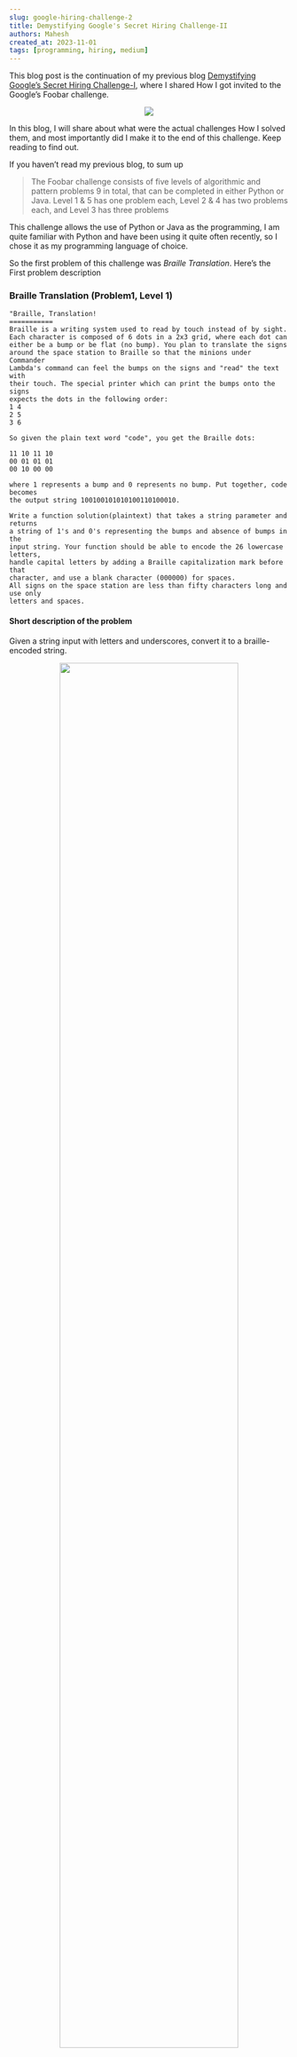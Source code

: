 ```yaml
---
slug: google-hiring-challenge-2
title: Demystifying Google's Secret Hiring Challenge-II
authors: Mahesh
created_at: 2023-11-01
tags: [programming, hiring, medium]
---
```



This blog post is the continuation of my previous blog [Demystifying Google’s Secret Hiring Challenge-I](/blog/google-hiring-challenge-1), where I shared How I got invited to the Google’s Foobar challenge.

<center>
  <img src="https://github.com/maheshmnj/searchfield/assets/31410839/87e313b1-1169-4fdb-a237-4ab2c574e987" />
</center>

In this blog, I will share about what were the actual challenges How I solved them, and most importantly did I make it to the end of this challenge. Keep reading to find out.

If you haven’t read my previous blog, to sum up

> The Foobar challenge consists of five levels of algorithmic and pattern problems 9 in total, that can be completed in either Python or Java. Level 1 & 5 has one problem each, Level 2 & 4 has two problems each, and Level 3 has three problems

This challenge allows the use of Python or Java as the programming, I am quite familiar with Python and have been using it quite often recently, so I chose it as my programming language of choice.

So the first problem of this challenge was _Braille Translation_. Here’s the First problem description

### Braille Translation (Problem1, Level 1)

```none
"Braille, Translation!
===========
Braille is a writing system used to read by touch instead of by sight.
Each character is composed of 6 dots in a 2x3 grid, where each dot can
either be a bump or be flat (no bump). You plan to translate the signs
around the space station to Braille so that the minions under Commander
Lambda's command can feel the bumps on the signs and "read" the text with
their touch. The special printer which can print the bumps onto the signs
expects the dots in the following order:
1 4
2 5
3 6

So given the plain text word "code", you get the Braille dots:

11 10 11 10
00 01 01 01
00 10 00 00

where 1 represents a bump and 0 represents no bump. Put together, code becomes
the output string 100100101010100110100010.

Write a function solution(plaintext) that takes a string parameter and returns
a string of 1's and 0's representing the bumps and absence of bumps in the
input string. Your function should be able to encode the 26 lowercase letters,
handle capital letters by adding a Braille capitalization mark before that
character, and use a blank character (000000) for spaces.
All signs on the space station are less than fifty characters long and use only
letters and spaces.
```

#### Short description of the problem

Given a string input with letters and underscores, convert it to a braille-encoded string.

<center>
  <img
    src="https://github.com/maheshmnj/blog/assets/31410839/883fb9ec-a8e3-454a-a355-bad5bc937a35"
    width="80%"
  />
</center>
<Caption caption="Picture showing braille alphabets from pharmabraille.com" />

Taking a quick look at the [Braille alphabets](https://www.pharmabraille.com/pharmaceutical-braille/the-braille-alphabet/), it is evident that they do not follow any pattern which means we will need to store the mapping of letters in an array.

The key thing to remember is that, **“Braille distinguishes capital and small letters by adding a special character before the alphabet, represented as Dot 6 meaning the 6th dot will be raised which is equivalent to “000001”** in our code”. Since the input will only contain alphabets and space, we only need to handle the case for uppercase letters using ASCII value.

<center>
  <img
    src="https://github.com/maheshmnj/blog/assets/31410839/6d99e03c-958c-48f6-bd2c-a78fb3bc8f14"
    width="80%"
  />
</center>

With this code, all the test cases pass and we head on to level 2

### Bunny Worker Locations (Problem1, Level 2)

```none
Bunny Worker Locations
======================
Keeping track of Commander Lambda's many bunny workers is starting to get
tricky. You've been tasked with writing a program to match bunny worker IDs
to cell locations.

The LAMBCHOP doomsday device takes up much of the interior of Commander
Lambda's space station, and as a result the work areas have an unusual
layout. They are stacked in a triangular shape, and the bunny workers
are given numerical IDs starting from the corner, as follows:

| 7
| 4 8
| 2 5 9
| 1 3 6 10

Each cell can be represented as points (x, y), with x being the distance from
the vertical wall, and y being the height from the ground.
For example, the bunny worker at (1, 1) has ID 1, the bunny worker at (3, 2)
has ID 9, and the bunny worker at (2,3) has ID 8. This pattern of numbering
continues indefinitely (Commander Lambda has been adding a LOT of workers).

Write a function solution(x, y) which returns the worker ID of the bunny at
location (x, y). Each value of x and y will be at least 1 and no greater
than 100,000. Since the worker ID can be very large, return your solution
as a string representation of the number.
```

#### Short description of the problem

_The problem states that “given input (x, y), the program should return the number in that location e.g (4, 5) should return 32_

This problem also seemed easy since I could see the pattern, but it took me almost a day to pass all the test cases, only because I missed an important detail in the problem.

The given sequence in the problem is an indefinite pattern expanding on top of the given pattern, it would look like the below,

<center>
  <img
    src="https://github.com/maheshmnj/blog/assets/31410839/cece4f6e-782f-46d9-87c1-d47ff22b7a27"
    width="80%"
  />
</center>
<Caption caption="The diagonal lines indicate the numbers increasing diagonally (pattern 1)" />

There are two important patterns to notice

1. the numbers are increasing along the diagonal of the matrix.
2. The difference between two elements in the same row is increasing by a constant and that constant increases for each position along x.
   e.g notice elements in row 3,
   4 + 4 = 8, 8 + 5 = 13, 13 + 6 = 19 and so on

I used a naive approach and allocated a matrix of size (x+y, x+y), filled the values of the max(x, y) size of the matrix, and then tried returning the result. However, with this approach, some of the test cases were failing. I was pretty confident that the matrix was right.
The comment at the bottom of the code shows the matrix formed

<center>
  <img
    src="https://github.com/maheshmnj/blog/assets/31410839/be8ab0d7-91e1-4ceb-ad91-8808a52a6988"
    width="80%"
  />
</center>

I reread the problem and this was the crucial part of the problem that I was missing **“Each value of x and y will be at least 1 and no greater than 100,000.”** I realized that space complexity was the issue. Because I was still occupying [x+y] X [x+y] size of the matrix, this means if a particular element in the matrix takes 4 bytes of memory (since int takes 4 bytes) then for a large input in the worst case
x = 100,000 we are allocating 200,000 x 200,000 size of the matrix

Which would roughly take 200,000 x 200,000 x 4 bytes of memory which is approximately **160 GB** 🤯

So allocating a matrix is not a good approach and would never work at all, But since we know the pattern in the matrix, we can keep track of the position traverse through the target positions, and keep track of the result.

<center>
  <img
    src="https://github.com/maheshmnj/blog/assets/31410839/087e65aa-0239-4fb2-9f85-a6ad4da46069"
    width="80%"
  />
</center>

The idea was pretty simple we would traverse the first row until x+y+1, because the pattern of numbers we know is along the diagonal so to find any number x, y we have to at least travel (x+y+1) along X.
e.g if we were to figure out position (6, 5) we would traverse 12 locations on the first row and traverse our way up (in a staircase fashion) until we reach our target y = 5 and decrease our result by 1 for every step up, until we reach x = 6. This is how our traverse path would be for input (6,5)

**Traverse along X:** 1— 12, until we reach (12, 1)

**Step up:** Step up and step back along the diagonal until we reach target Y=5(repeat) (11,2), (10, 3), (9, 4), (8, 5),

**Traverse back along X until X= 6:** (7, 5), (6,5) stop when we reach the target.

During this traverse, we keep track of the result and the current location, with this approach the code passed all the test cases and did not have any overhead in terms of memory.

<center>
  <img
    src="https://github.com/maheshmnj/blog/assets/31410839/70e8deff-0339-4716-a084-d0c4dd6b133c"
    width="80%"
  />
</center>

### Power Hungry (Problem 2, Level 2)

```none
"Power, Hungry!
===========
Commander Lambda's space station is HUGE. And huge space stations take a LOT
of power. Huge space stations with doomsday devices take even more power.
To help meet the station's power needs, Commander Lambda has installed solar
panels on the station's outer surface. But the station sits in the middle of
a quasar quantum flux field, which wreaks havoc on the solar panels. You and
your team of henchmen have been assigned to repair the solar panels, but you'd
rather not take down all of the panels at once if you can help it, since they
do help power the space station and all!

You need to figure out which sets of panels in any given array you can take
offline to repair while still maintaining the maximum amount of power output
per array, and to do THAT, you'll first need to figure out what the maximum
output of each array actually is. Write a function solution(xs) that takes a
list of integers representing the power output levels of each panel in an
array, and returns the maximum product of some non-empty subset of those
numbers. So for example, if an array contained panels with power output
levels of [2, -3, 1, 0, -5], then the maximum product would be found by
taking the subset: xs[0] = 2, xs[1] = -3, xs[4] = -5, giving the product
2*(-3)*(-5) = 30. So solution([2,-3,1,0,-5]) will be "30".

Each array of solar panels contains at least 1 and no more than 50 panels,
and each panel will have a power output level whose absolute value is no
greater than 1000 (some panels are malfunctioning so badly that they're
draining energy, but you know a trick with the panels' wave stabilizer that
lets you combine two negative-output panels to produce the positive output
of the multiple of their power values). The final products may be very large,
so give the solution as a string representation of the number.

Languages
=========

To provide a Python solution, edit solution.py
To provide a Java solution, edit Solution.java

Test cases
==========
Your code should pass the following test cases.
Note that it may also be run against hidden test cases not shown here.

-- Python cases --
Input:
solution.solution([2, 0, 2, 2, 0])
Output:
    8

Input:
solution.solution([-2, -3, 4, -5])
Output:
    60

-- Java cases --
Input:
Solution.solution({2, 0, 2, 2, 0})
Output:
    8

Input:
Solution.solution({-2, -3, 4, -5})
Output:
    60
```

#### Short description of the problem

_Given an array, we have to find a subset of the array such that the product is maximum, the catch here is the resulting array elements do not necessarily have to be a consecutive subset. e.g. for the given test case [2, 0, 2, 2, 0] the subset is {2, 2, 2} resulting in 8._

<center>
  <img
    src="https://github.com/maheshmnj/blog/assets/31410839/6f7bb94e-1417-472c-a1da-8f1f2156d899"
    width="80%"
  />
</center>

In the best-case scenario when the array contains all positive integers then our subset would be the product of all elements in the array. But the challenge here is to handle cases when the array contains zero and negative numbers.

**Let us handle the negative case first**, We know multiplying an even number of negative numbers would give a positive result, so if the array contains an even number of negative numbers we don’t have to do anything, and the approach of multiplying all the numbers would work, But for the case when the number of negative numbers is odd we need to remove one negative number from it and we would choose the one with max value (min in magnitude)
e.g. if xs = [-2, 5,0, 7, 8, 0, -1, -10], we would remove -1.

resulting in xs = [-2, 5, 0, 7, 8, 0, -10]

And for zeros, we can simply ignore them, because multiplying a zero, would bring down our result to zero.

Now as we multiply our product will abruptly fluctuate between negative and positive, so we keep track of max and min products and choose the maximum of max_product, min_product, and xs[i]

With this approach, Level 3 unlocks!

### Bomb Baby (Problem 1, Level 3)

```none
"Bomb, Baby!
===========
You're so close to destroying the LAMBCHOP doomsday device you can taste it!
But in order to do so, you need to deploy special self-replicating bombs
designed for you by the brightest scientists on Bunny Planet. There are two
types: Mach bombs (M) and Facula bombs (F). The bombs, once released into the
LAMBCHOP's inner workings, will automatically deploy to all the strategic
points you've identified and destroy them at the same time.

But there's a few catches. First, the bombs self-replicate via one of two

distinct processes:
- Every Mach bomb retrieves a sync unit from a Facula bomb; for every Mach
bomb, a Facula bomb is created;
- Every Facula bomb spontaneously creates a Mach bomb.

For example, if you had 3 Mach bombs and 2 Facula bombs, they could either
produce 3 Mach bombs and 5 Facula bombs, or 5 Mach bombs and 2 Facula bombs.
The replication process can be changed each cycle.

Second, you need to ensure that you have exactly the right number of Mach and
Facula bombs to destroy the LAMBCHOP device. Too few, and the device might
survive. Too many, and you might overload the mass capacitors and create a
singularity at the heart of the space station - not good!

And finally, you were only able to smuggle one of each type of bomb - one Mach,
one Facula - aboard the ship when you arrived, so that's all you have to
start with. (Thus it may be impossible to deploy the bombs to destroy the
LAMBCHOP, but that's not going to stop you from trying!)

You need to know how many replication cycles (generations) it will take to
generate the correct amount of bombs to destroy the LAMBCHOP. Write a function
solution(M, F) where M and F are the number of Mach and Facula bombs needed.
Return the fewest number of generations (as a string) that need to pass
before you'll have the exact number of bombs necessary to destroy the
LAMBCHOP, or the string "impossible" if this can't be done! M and F will be
string representations of positive integers no larger than 10^50.

For example, if M = "2" and F = "1", one generation would need to pass,
so the solution would be "1". However, if M = "2" and F = "4", it would not
be possible.

Languages
=========

To provide a Java solution, edit Solution.java
To provide a Python solution, edit solution.py

Test cases
==========
Your code should pass the following test cases.
Note that it may also be run against hidden test cases not shown here.

-- Java cases --
Input:
Solution.solution('4', '7')
Output:
    4

Input:
Solution.solution('2', '1')
Output:
    1

-- Python cases --
Input:
solution.solution('4', '7')
Output:
    4

Input:
solution.solution('2', '1')
Output:
    1
```

#### Short description of the problem

The problem states that given target values of Mach and Facula Bomb, the output should return the number of cycles required to reach the target. At any instance of the cycle, we must do the following

- For every Mach bomb, a Facula bomb is created;
- Every Facula bomb spontaneously creates a Mach bomb.
  we need to start with initial values of m = 1 and f = 1 increase m and f as per the condition and stop when the target is reached.

We do a reverse approach we start with a target and reduce it down as per the conditions. By reduction if we reach m =1 and f =1 that means the target can be reached, and if at any point if either m < 1 or f < 1 that means we cannot reach the target.

<center>
  <img
    src="https://github.com/maheshmnj/blog/assets/31410839/0652c786-3709-4823-97f8-f3f2de700607"
    width="80%"
  />
</center>

### Queue to do (Problem 2, Level 3)

```none
You're almost ready to make your move to destroy the LAMBCHOP doomsday device,
but the security checkpoints that guard the underlying systems of the LAMBCHOP
are going to be a problem. You were able to take one down without tripping any
alarms, which is great! Except that as Commander Lambda's assistant, you've
learned that the checkpoints are about to come under automated review, which
means that your sabotage will be discovered and your cover blown
-- unless you can trick the automated review system.

To trick the system, you'll need to write a program to return the same
security checksum that the bunny trainers would have after they would have
checked all the workers through. Fortunately, Commander Lambda's desire for
efficiency won't allow for hours-long lines, so the trainers at the
checkpoint have found ways to quicken the pass-through rate.
Instead of checking each and every worker coming through, the bunny
trainers instead go over everyone in line while noting their worker IDs,
then allow the line to fill back up. Once they've done that they go over
the line again, this time leaving off the last worker. They continue doing
this, leaving off one more worker from the line each time but recording
the worker IDs of those they do check, until they skip the entire line, at
which point they XOR the IDs of all the workers they noted into a checksum
and then take off for lunch. Fortunately, the workers' orderly nature causes
them to always line up in numerical order without any gaps.

For example, if the first worker in line has ID 0 and the security checkpoint
line holds three workers, the process would look like this:

0 1 2 /
3 4 / 5
6 / 7 8
where the trainers' XOR (^) checksum is 0^1^2^3^4^6 == 2.

Likewise, if the first worker has ID 17 and the checkpoint holds four workers,
the process would look like:

17 18 19 20 /
21 22 23 / 24
25 26 / 27 28
29 / 30 31 32

which produces the checksum 17^18^19^20^21^22^23^25^26^29 == 14.

All worker IDs (including the first worker) are between 0 and 2000000000
inclusive, and the checkpoint line will always be at least 1 worker long.

With this information, write a function solution(start, length) that will
cover for the missing security checkpoint by outputting the same checksum
the trainers would normally submit before lunch. You have just enough time
to find out the ID of the first worker to be checked (start) and the length
of the line (length) before the automatic review occurs, so your program must
generate the proper checksum with just those two values.

#### Languages

To provide a Java solution, edit Solution.java
To provide a Python solution, edit solution.py

#### Test cases

Your code should pass the following test cases.
Note that it may also be run against hidden test cases not shown here.

-- Java cases --
Input:
Solution.solution(17, 4)
Output:
    14

Input:
Solution.solution(0, 3)
Output:
    2

-- Python cases --
Input:
solution.solution(0, 3)
Output:
    2

Input:
solution.solution(17, 4)
Output:
    14
```

#### Short description of the problem

Given an integer start and the length of the queue in the pattern we have to find the xor of all the numbers on the left of the forward slash

17 18 19 20 /
21 22 23 / 24
25 26 / 27 28
29 / 30 31 32
e.g for the above pattern start = 17 , length = 4 the output should be xor of `17^18^19^20^21^22^23^25^26^29` resulting in 14

This seemed like an easy problem compared to the problems we have solved so far, We know the starting number and the length of the first row, so at first I tried to loop through each queue length(4, 3, 2, 1) and xor the numbers one by one but this approach again ran into time complexity issue (As it has always been😕), since each number could be as large as “2000000000".

<center>
  <img
    src="https://github.com/maheshmnj/blog/assets/31410839/32b6cb67-fe1c-4ee6-878c-287fc532063d"
    width="80%"
  />
</center>
<Caption caption="When I think I have found a solution to the problem, Optimization hits in face." />

I looked for some online resources to efficiently XOR an array of consecutive numbers (each queue at a time) and found that the XOR of a range of numbers follows a pattern.

```none
result of 0 - 0: 0
result of 0 - 1: 1
result of 0 - 2: 3
result of 0 - 3: 0
result of 0 - 4: 4
result of 0 - 5: 1
result of 0 - 6: 7
result of 0 - 7: 0
result of 0 - 8: 8
result of 0 - 9: 1
result of 0 - 10: 11
result of 0 - 11: 0
result of 0 - 12: 12
result of 0 - 13: 1
result of 0 - 14: 15
result of 0 - 15: 0
result of 0 - 16: 16
result of 0 - 17: 1
result of 0 - 18: 19
result of 0 - 19: 0
result of 0 - 20: 20
result of 0 - 21: 1
result of 0 - 22: 23
result of 0 - 23: 0
result of 0 - 24: 24
```

1. **A number 1 less than multiples of 4 always returns 0**
2. **Numbers divisible by 4 have the same result** meaning if we would XOR a range 0–4 i.e 0 ^ 1^ 2 ^ 3 ^ 4 results would be 4, similarly 0–12 would be 12, and so on
3. **A number 1 greater than multiples of 4 always returns 1**
   i.e XOR of range 0-1,0-5,0-9,0-13, and so on results in 1
4. **A number 2 greater than multiples of 4 always returns number + 1**
   i.e XOR of 0–6 = 7, 0 — 10 = 11, 0 - 14 = 15,
   This pattern will allow us to find the XOR of a range in O(1) and save tonnes of computation. But, you might be wondering How we would use this information to find the XOR of a range of numbers that don’t start with 0.

e.g in our problem, we have to find the XOR of our first queue 17–20, So the idea is to **XOR the result of XOR(0–16) and XOR(0–20)**,
But, You might ask if you will,

<Headline text="Why does this work?" />

Because the XOR operator ^ follows two important properties,

1. **XOR property:** A ^ A = 0 for any number A. In other words, XORing a number with itself results in 0.
2. **Associative property:** The XOR operation is associative, meaning the order in which you XOR a set of numbers does not affect the result.
   e.g (A ^ B) ^ C = A ^ (B ^ C).

so if you were to find XOR of (0 - A-1) ^(0 — A+10) then the range (0– A-1) would cancel out resulting in 0, and you would get the XOR of the range (A - A+10), That’s why the XOR of the ranges 0–16 and 0–20 gives you the XOR of the numbers in the range 17–20.

_Apparently, Had I known these facts about bit manipulation, this would have saved me a couple of days. But this test is evident a Google search never hurts._

<center>
  <img
    src="https://github.com/maheshmnj/blog/assets/31410839/12483f7f-e7f2-426b-99ee-d3b8b0e3aed6"
    width="80%"
  />
</center>

With this, I reached the last problem of level 3

### Fuel Injection Perfection (Problem 3, Level 3)

```none
### Fuel Injection Perfection
=========================
Commander Lambda has asked for your help to refine the automatic quantum antimatter fuel injection system for the LAMBCHOP doomsday device. It's a great chance for you to get a closer look at the LAMBCHOP -- and maybe sneak in a bit of sabotage while you're at it -- so you took the job gladly.

Quantum antimatter fuel comes in small pellets, which is convenient since the many moving parts of the LAMBCHOP each need to be fed fuel one pellet at a time. However, minions dump pellets in bulk into the fuel intake. You need to figure out the most efficient way to sort and shift the pellets down to a single pellet at a time.

The fuel control mechanisms have three operations:

1) Add one fuel pellet
2) Remove one fuel pellet
3) Divide the entire group of fuel pellets by 2 (due to the destructive energy released when a quantum antimatter pellet is cut in half, the safety controls will only allow this to happen if there is an even number of pellets)

Write a function called solution(n) which takes a positive integer as a string and returns the minimum number of operations needed to transform the number of pellets to 1. The fuel intake control panel can only display a number up to 309 digits long, so there won't ever be more pellets than you can express in that many digits.

For example:
solution(4) returns 2: 4 -> 2 -> 1
solution(15) returns 5: 15 -> 16 -> 8 -> 4 -> 2 -> 1
Quantum antimatter fuel comes in small pellets, which is convenient since the many moving parts of the LAMBCHOP each need to be fed fuel one pellet at a time. However, minions dump pellets in bulk into the fuel intake. You need to figure out the most efficient way to sort and shift the pellets down to a single pellet at a time.

The fuel control mechanisms have three operations:

1) Add one fuel pellet
2) Remove one fuel pellet
3) Divide the entire group of fuel pellets by 2 (due to the destructive energy released when a quantum antimatter pellet is cut in half, the safety controls will only allow this to happen if there is an even number of pellets)

Write a function called solution(n) which takes a positive integer as a string and returns the minimum number of operations needed to transform the number of pellets to 1. The fuel intake control panel can only display a number up to 309 digits long, so there won't ever be more pellets than you can express in that many digits.

For example:
solution(4) returns 2: 4 -> 2 -> 1
solution(15) returns 5: 15 -> 16 -> 8 -> 4 -> 2 -> 1

Languages
=========

To provide a Python solution, edit solution.py
To provide a Java solution, edit Solution.java

Test cases
==========
Your code should pass the following test cases.
Note that it may also be run against hidden test cases not shown here.

-- Python cases --
Input:
solution.solution('15')
Output:
    5

Input:
solution.solution('4')
Output:
    2

-- Java cases --
Input:
Solution.solution('15')
Output:
    5

Input:
Solution.solution('4')
Output:
    2
```

#### Short description of the problem

Give an input number as a string, find the fastest way to reduce it to 1. You can only do one of the following operations in each step add 1, subtract 1, or divide by 2.
e.g 15 can be reduced to 1 in 5 steps
15 -> (15+1)16 ->(16/2) 8 ->(8/4) 4 -> (4/2) 2 -> 1

The difficulty of this problem is not to find a solution but to get the solution running within the time limit in short to optimize it.

Note that using this solution the problem is still running with an 87-character long input when our input program should be capable of handling 309 digits long input.

<center>
  <img
    src="https://github.com/maheshmnj/blog/assets/31410839/202e63d0-15d9-4699-b207-90cf02f480bc"
    width="80%"
  />
</center>
<Caption caption="this was an incorrect approach" />

It's been almost 4 days now and the solution is still stuck with this approach only 5/10 tests are passing.

<center>
  <img
    src="https://github.com/maheshmnj/blog/assets/31410839/d58667e7-4864-4140-b9cf-64fe0ff1e111"
    width="80%"
  />
</center>

**Dividing the number is the fastest way to reduce it to 1**

32- >16->8-> 4 -> 2 -> 1

**so if a number is even we directly divide it, but when a number is odd we have to decide whether to add or subtract 1, this decision should be based on how close the number is to the power of 2.**

But, this was the wrong approach, for instance, consider n = 13, it is close to 16 so we would add 1

13 = 13+1 =14 -> 14/2 = 7 -> 7+1 = 8 -> 8/2 = 4 -> 4/2 = 2 ->2/2 = 1 => **6 steps**

But actually, it should be reduced in 5 steps
13 = 13–1 = 12 -> 12/2 = 6 -> 6/2 = 3 -> 3–1 = 2 -> 2/2 = 1 => **5 steps**

When a number is even it is obvious we will only divide the number into half, the challenge here is only with odd numbers whether to add or subtract,

So I turned to **bit manipulation** to solve this problem, Take a look at these binary numbers and their corresponding bitwise AND operation with the next consecutive number

```none
0     0  => 00 & 1=0
1     1  => 01 & 2=0
10    2  => 02 & 3=2
11    3  => 03 & 4=0
100.  4  => 04 & 5=4
101   5  => 05 & 6=4
110.  6  => 06 & 7=6
111   7  => 07 & 8=0
1000  8  => 08 & 9=8
1001  9  => 09 & 10=8
1010  10 => 10 & 11=10
1011  11 => 11 & 12=8
1100  12 => 12 & 13=12
1101  13 => 13 & 14=12
1110  14 => 14 & 15=14
1111  15 => 15 & 16=0
10000 16 => 16 & 17=16
10001 17 => 17 & 18=16
10010 18 => 18 & 19=18
10011 19 => 19 & 20=16
10100 20 => 20 & 21=20
10101 21 => 21 & 22=20
10110 22 => 22 & 23=22
10111 23 => 23 & 24=16
11000 24 => 24 & 25=24
11001 25 => 25 & 26=24
11010 26 => 26 & 27=26
11011 27 => 27 & 28=24
11100 28 => 28 & 29=28
11101 29 => 29 & 30=28
11110 30 => 30 & 31=30
11111 31 => 31 & 32=0
None
```

If you notice here the bitwise AND of two consecutive numbers where one of the numbers has all their bit set (1) is 0

e.g 3 = “11”, 3 & 4 = 0, 7 = “111”, 7 & 8 = 0, 15 = “1111” , 15 & 16 = 0

Our goal is to divide the number as many times as possible meaning trying to convert the odd to even by adding/ subtracting the number by 1, we decide this based on the bitwise AND with its neighboring number, in order to get more trailing zeros.
e.g we have n = 13.
In binary, this is represented as “1101” ,

- n+1 = 14, which is 1110 in binary.
- n-1 = 12, which is 1100 in binary.
- n-2 = 11, which is 1011 in binary.

Calculate (n+1 & n):13 & 14 is 1101 & 1110, which is 1100= 12
Calculate (n-1 & n-2):12 & 11 is 1100 & 1011, which is 1000 = 8
Now, compare the two results: 12 > 8 so we check whether adding 1 or subtracting 1 results in more trailing zeros, Because every time we divide the number by 2 we lose a trailing zero.

<center>
  <img
    src="https://github.com/maheshmnj/blog/assets/31410839/49e69834-8075-4351-a383-32d3d42321d0"
    width="80%"
  />
</center>

I understand this might be a bit confusing and perhaps difficult for me to put into words, If you would prefer a video explanation this youtube video (In Hindi) is a great resource for understanding this behavior of binary numbers

On completing level 3, You will be prompted to share your personal details which will be shared with the Google Staff Recruiter.

Again sharing these details does not guarantee an interview. If there is a suitable position that fits your skills and interests the recruiter may reach out to you.

<center>
  <img
    src="https://github.com/maheshmnj/blog/assets/31410839/0e666899-b9c1-4da4-a315-e725feb0956a"
    width="80%"
  />
</center>
After submitting the details I moved to level 4, But the problem seemed pretty difficult
to understand in the first place and definitely time-consuming. I also felt I spent
enough time and could not take it further. So I gave up on level 4. But regardless
the challenges were fun to solve, It gave me a good idea of where I stand and helped
me learn a few topics I was unaware of. (Problem statement for level 4 on my Github)
<center>
  <img
    src="https://github.com/maheshmnj/blog/assets/31410839/877b8736-676d-4866-8b4c-6fccce4bea53"
    width="80%"
  />
</center>

### Key Takeaways

Things that I learned from this Foobar challenge.

1. Don’t always code to solve, everyone can do it, code to optimize.
2. Don’t forget the basics, Bit manipulation is a great way to optimize.
3. Look for patterns everywhere with eyes and mind wide open.
4. What looks simple from the outside is fairly complicated on the inside.
5. We will never be prepared, when the opportunity knocks just take it.
6. Take the challenge without worrying about the end result.
7. Don’t try to fit into a role you are incapable of, It’s unfair to you, It is unfair to the employer.

You can find all the solutions with the problem statements on
[my Github](https://github.com/maheshmnj/POPULAR_CODING_Questions_Solution/tree/master/foobar).

If this post helped you with some new info, Don’t forget to give claps and do you know you can clap multiple times to appreciate the work?

Don’t forget to follow so that you get notified on my new blog posts.

<br />

Happy Coding!
